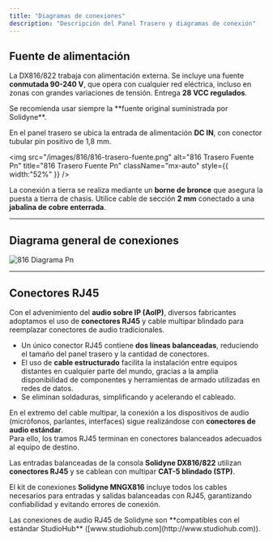 ```yaml
---
title: "Diagramas de conexiones"
description: "Descripción del Panel Trasero y diagramas de conexión"
---
```



## Fuente de alimentación

La DX816/822 trabaja con alimentación externa. Se incluye una fuente **conmutada 90-240 V**, que opera con cualquier red eléctrica, incluso en zonas con grandes variaciones de tensión. Entrega **28 VCC regulados**.

<Warning>
  Se recomienda usar siempre la **fuente original suministrada por Solidyne**.
</Warning>

En el panel trasero se ubica la entrada de alimentación **DC IN**, con conector tubular pin positivo de 1,8 mm.

<img
  src="/images/816/816-trasero-fuente.png"
  alt="816 Trasero Fuente Pn"
  title="816 Trasero Fuente Pn"
  className="mx-auto"
  style={{ width:"52%" }}
/>

La conexión a tierra se realiza mediante un **borne de bronce** que asegura la puesta a tierra de chasis.  Utilice cable de sección **2 mm** conectado a una **jabalina de cobre enterrada**.

<tierras />

---

## Diagrama general de conexiones

![816 Diagrama Pn](/images/816/816-diagrama.png)

---

## Conectores RJ45

Con el advenimiento del **audio sobre IP (AoIP)**, diversos fabricantes adoptamos el uso de **conectores RJ45** y cable multipar blindado para reemplazar conectores de audio tradicionales.

- Un único conector RJ45 contiene **dos líneas balanceadas**, reduciendo el tamaño del panel trasero y la cantidad de conectores.
- El uso de **cable estructurado** facilita la instalación entre equipos distantes en cualquier parte del mundo, gracias a la amplia disponibilidad de componentes y herramientas de armado utilizadas en redes de datos.
- Se eliminan soldaduras, simplificando y acelerando el cableado.

En el extremo del cable multipar, la conexión a los dispositivos de audio (micrófonos, parlantes, interfaces) sigue realizándose con **conectores de audio estándar**.\
Para ello, los tramos RJ45 terminan en conectores balanceados adecuados al equipo de destino.

Las entradas balanceadas de la consola **Solidyne DX816/822** utilizan **conectores RJ45** y se cablean con multipar **CAT-5 blindado (STP)**.

El kit de conexiones **Solidyne MNGX816** incluye todos los cables necesarios para entradas y salidas balanceadas con RJ45, garantizando confiabilidad y evitando errores de conexión.

<Note>
  Las conexiones de audio RJ45 de Solidyne son **compatibles con el estándar StudioHub** ([www.studiohub.com](http://www.studiohub.com)).
</Note>